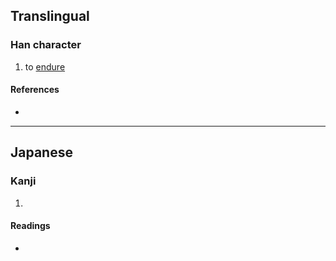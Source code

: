 {{character info/new}}
==Translingual==

===Han character===
{{Han char|rn=61|rad=心|as=05|sn=8|four=|canj=PINE|ids=⿰忄永}}

# to [[endure]]

====References====
* {{Han ref|kx=0383.111|dkj=10513|dj=0713.020|hdz=42287.131|uh=603A|ud=24634}}

----

==Japanese==

===Kanji===
{{ja-kanji|grade=|rs=心05}}

# {{defn|lang=ja|sort=心05}}

====Readings====
* {{ja-readings|on=|kun=[[こらえる]] (koraeru), [[しのぶ]] (shinobu), [[たえる]] (taeru)}}